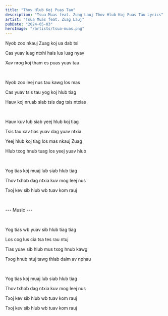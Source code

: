 ```yaml
---
title: "Thov Hlub Koj Puas Tau"
description: "Tsua Muas feat. Zuag Lauj Thov Hlub Koj Puas Tau Lyrics"
artist: "Tsua Muas feat. Zuag Lauj"
pubDate: "2024-05-03"
heroImage: "/artists/tsua-muas.png"
---
```


Nyob zoo nkauj Zuag koj ua dab tsi

Cas yuav luag ntxhi hais lus luag nyav

Xav nrog koj tham es puas yuav tau

<br />

Nyob zoo leej nus tau kawg los mas

Cas yuav tsis tau yog koj hlub tiag

Hauv koj nruab siab tsis dag tsis ntxias

<br />

Hauv kuv lub siab yeej hlub koj tiag

Tsis tau xav tias yuav dag yuav ntxia

Yeej hlub koj tiag los mas nkauj Zuag

Hlub txog hnub tuag los yeej yuav hlub

<br />

Yog tias koj muaj lub siab hlub tiag

Thov txhob dag ntxia kuv mog leej nus

Txoj kev sib hlub wb tuav kom rauj

<br />

--- Music ---

<br />

Yog tias wb yuav sib hlub tiag tiag

Los cog lus cia tsa tes rau ntuj

Tias yuav sib hlub mus txog hnub kawg

Txog hnub ntuj tawg thiab daim av nphau

<br />

Yog tias koj muaj lub siab hlub tiag

Thov txhob dag ntxia kuv mog leej nus

Txoj kev sib hlub wb tuav kom rauj

Txoj kev sib hlub wb tuav kom rauj
